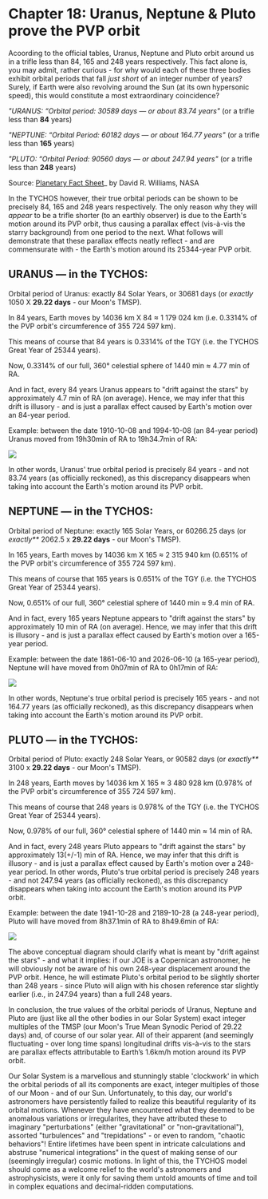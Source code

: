 Chapter 18: Uranus, Neptune & Pluto prove the PVP orbit
=====================================================

Acoording to the official tables, Uranus, Neptune and Pluto orbit around us in a trifle less than 84, 165 and 248 years respectively. This fact alone is, you may admit, rather curious - for why would each of these three bodies exhibit orbital periods that fall _just short_ of an integer number of years? Surely, if Earth were also revolving around the Sun (at its own hypersonic speed), this would constitute a most extraordinary coincidence?  

 _"URANUS: “Orbital period: 30589 days — or about 83.74 years"_ (or a trifle less than **84** years)

_"NEPTUNE: “Orbital Period: 60182 days — or about 164.77 years"_ (or a trifle less than **165** years)

_"PLUTO: “Orbital Period: 90560 days — or about 247.94 years"_ (or a trifle less than **248** years)

Source: [Planetary Fact Sheet](https://www.tychos.info/citation/128A_Planet-fact.htm)_ by David R. Williams, NASA  
 
In the TYCHOS however, their true orbital periods can be shown to be precisely 84, 165 and 248 years respectively. The only reason why they will _appear_ to be a trifle shorter (to an earthly observer) is due to the Earth's motion around its PVP orbit, thus causing a parallax effect (vis-à-vis the starry background) from one period to the next. What follows will demonstrate that these parallax effects neatly reflect - and are commensurate with - the Earth's motion around its 25344-year PVP orbit.  


## URANUS — in the TYCHOS:

Orbital period of Uranus: exactly 84 Solar Years, or 30681 days (or _exactly_ 1050 X **29.22 days** - our Moon's TMSP).

In 84 years, Earth moves by 14036 km X 84 ≈ 1 179 024 km (i.e. 0.3314% of the PVP orbit's circumference of 355 724 597 km).

This means of course that 84 years is 0.3314% of the TGY (i.e. the TYCHOS Great Year of 25344 years).

Now, 0.3314% of our full, 360° celestial sphere of 1440 min ≈ 4.77 min of RA.

And in fact, every 84 years Uranus appears to "drift against the stars" by approximately 4.7 min of RA (on average). Hence, we may infer that this drift is illusory - and is just a parallax effect caused by Earth's motion over an 84-year period. 

Example: between the date 1910-10-08 and 1994-10-08 (an 84-year period) Uranus moved from 19h30min of RA to 19h34.7min of RA:

![](https://septclues.com/TYCHOS/URANUS_84YEARS_PARALLAX_01.jpg)

In other words, Uranus' true orbital period is precisely 84 years - and not 83.74 years (as officially reckoned), as this discrepancy disappears when taking into account the Earth's motion around its PVP orbit.

## NEPTUNE — in the TYCHOS:


Orbital period of Neptune: exactly 165 Solar Years, or 60266.25 days (or _exactly**_ 2062.5 x **29.22 days** - our Moon's TMSP).

In 165 years, Earth moves by 14036 km X 165 ≈ 2 315 940 km (0.651% of the PVP orbit's circumference of 355 724 597 km).

This means of course that 165 years is 0.651% of the TGY (i.e. the TYCHOS Great Year of 25344 years).

Now, 0.651% of our full, 360° celestial sphere of 1440 min ≈ 9.4 min of RA.

And in fact, every 165 years Neptune appears to "drift against the stars" by approximately 10 min of RA (on average). Hence, we may infer that this drift is illusory - and is just a parallax effect caused by Earth's motion over a 165-year period.  

Example: between the date 1861-06-10 and 2026-06-10 (a 165-year period), Neptune will have moved from 0h07min of RA to 0h17min of RA:

![](https://septclues.com/TYCHOS/NEPTUNE_165YEARS_PARALLAX_01.jpg) 

In other words, Neptune's true orbital period is precisely 165 years - and not 164.77 years (as officially reckoned), as this discrepancy disappears when taking into account the Earth's motion around its PVP orbit. 

## PLUTO — in the TYCHOS:

Orbital period of Pluto: exactly 248 Solar Years, or 90582 days (or _exactly**_ 3100 x **29.22 days** - our Moon's TMSP).

In 248 years, Earth moves by 14036 km X 165 ≈ 3 480 928 km (0.978% of the PVP orbit's circumference of 355 724 597 km).

This means of course that 248 years is 0.978% of the TGY (i.e. the TYCHOS Great Year of 25344 years).

Now, 0.978% of our full, 360° celestial sphere of 1440 min ≈ 14 min of RA.

And in fact, every 248 years Pluto appears to "drift against the stars" by approximately 13(+/-1) min of RA. Hence, we may infer that this drift is illusory - and is just a parallax effect caused by Earth's motion over a 248-year period. In other words, Pluto's true orbital period is precisely 248 years - and not 247.94 years (as officially reckoned), as this discrepancy disappears when taking into account the Earth's motion around its PVP orbit.  

Example: between the date 1941-10-28 and 2189-10-28 (a 248-year period), Pluto will have moved from 8h37.1min of RA to 8h49.6min of RA:

![](https://septclues.com/TYCHOS/PLUTO_PARALLAX_248YEARS_01.jpg)

The above conceptual diagram should clarify what is meant by "drift against the stars" - and what it implies: if our JOE is a Copernican astronomer, he will obviously not be aware of his own 248-year displacement around the PVP orbit. Hence, he will estimate Pluto's orbital period to be slightly shorter than 248 years - since Pluto will align with his chosen reference star slightly earlier (i.e., in 247.94 years) than a full 248 years.  


In conclusion, the true values of the orbital periods of Uranus, Neptune and Pluto are (just like all the other bodies in our Solar System) exact integer multiples of the TMSP (our Moon's True Mean Synodic Period of 29.22 days) and, of course of our solar year. All of their apparent (and seemingly fluctuating - over long time spans) longitudinal drifts vis-à-vis to the stars are parallax effects attributable to Earth’s 1.6km/h motion around its PVP orbit. 

Our Solar System is a marvellous and stunningly stable 'clockwork' in which the orbital periods of all its components are exact, integer multiples of those of our Moon - and of our Sun. Unfortunately, to this day, our world's astronomers have persistently failed to realize this beautiful regularity of its orbital motions. Whenever they have encountered what they deemed to be anomalous variations or irregularites, they have attributed these to imaginary "perturbations" (either "gravitational" or "non-gravitational"), assorted "turbulences" and "trepidations" - or even to random, "chaotic behaviors"! Entire lifetimes have been spent in intricate calculations and abstruse "numerical integrations" in the quest of making sense of our (seemingly irregular) cosmic motions. In light of this, the TYCHOS model should come as a welcome relief to the world's astronomers and astrophysicists, were it only for saving them untold amounts of time and toil in complex equations and decimal-ridden computations. 








